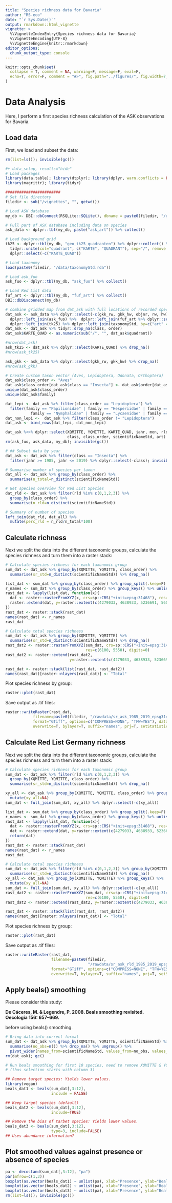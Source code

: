 ```yaml
---
title: "Species richness data for Bavaria"
author: "RS-eco"
date: "`r Sys.Date()`"
output: rmarkdown::html_vignette
vignette: >
  %\VignetteIndexEntry{Species richness data for Bavaria}
  %\VignetteEncoding{UTF-8}
  %\VignetteEngine{knitr::rmarkdown}
editor_options: 
  chunk_output_type: console
---
```


```r
knitr::opts_chunk$set(
  collapse = T, comment = NA, warning=F, message=F, eval=F,
  echo=T, error=F, comment = "#>", fig.path="../figures/", fig.width=7, fig.height=7
)
```

# Data Analysis

Here, I perform a first species richness calculation of the ASK observations for Bavaria.

## Load data

First, we load and subset the data:

```r
rm(list=ls()); invisible(gc())

#+ data_setup, results="hide"
# Load packages
library(data.table); library(dtplyr); library(dplyr, warn.conflicts = FALSE)
library(magrittr); library(tidyr)

########################
# Set file directory
filedir <- sub("/vignettes", "", getwd())

# Load ASK database
my_db <- DBI::dbConnect(RSQLite::SQLite(), dbname = paste0(filedir, "/rawdata/ASK.db"))

# Pull part of ASK database including data on species 
ask_data <- dplyr::tbl(my_db, paste("ask_art")) %>% collect()

# Load background grid
tk25 <- dplyr::tbl(my_db, "geo_tk25_quadranten") %>% dplyr::collect() %>%
  tidyr::unite(col="quadrant", c("KARTE", "QUADRANT"), sep="/", remove = TRUE) %>% 
  dplyr::select(-c("KARTE_QUAD")) 

# Load taxonomy
load(paste0(filedir, "/data/taxonomyStd.rda"))

# Load ask_fuo
ask_fuo <- dplyr::tbl(my_db, "ask_fuo") %>% collect()

# Load Red List data
fuf_art <- dplyr::tbl(my_db, "fuf_art") %>% collect()
DBI::dbDisconnect(my_db)

# combine gridded map from dat_ask with full locations of recorded species and taxonomy
dat_ask <- ask_data %>% dplyr::select(-c(gkk_rw, gkk_hw, objnr, rw, hw)) %>% 
  dplyr::left_join(ask_fuo) %>%  dplyr::left_join(fuf_art %>% dplyr::select(-art), by="art_id") %>% 
  dplyr::left_join(tk25) %>% dplyr::left_join(taxonomyStd, by=c("art" = "scientificName"))
dat_ask <- dat_ask %>% tidyr::drop_na(class, order)
dat_ask$KARTE_QUAD <- as.numeric(sub("/", "", dat_ask$quadrant))

#nrow(dat_ask)
ask_tk25 <- dat_ask %>% dplyr::select(KARTE_QUAD) %>% drop_na()
#nrow(ask_tk25)

ask_gkk <- ask_data %>% dplyr::select(gkk_rw, gkk_hw) %>% drop_na()
#nrow(ask_gkk)

# Create custom taxon vector (Aves, Lepidoptera, Odonata, Orthoptera)
dat_ask$class_order <- "Aves"
dat_ask$class_order[dat_ask$class == "Insecta"] <- dat_ask$order[dat_ask$class == "Insecta"]
unique(dat_ask$class_order)
unique(dat_ask$family)

dat_lepi <- dat_ask %>% filter(class_order == "Lepidoptera") %>% 
  filter(family == "Papilionidae" | family == "Hesperiidae" | family == "Pieridae" | 
           family == "Nymphalidae" | family == "Lycaenidae" | family == "Riodinidae")
dat_non_lepi <-  dat_ask %>% filter(class_order != "Lepidoptera")
dat_ask <- bind_rows(dat_lepi, dat_non_lepi)

dat_ask %<>% dplyr::select(XQMITTE, YQMITTE, KARTE_QUAD, jahr, mon, rld,
                           class, class_order, scientificNameStd, art)
rm(ask_fuo, ask_data, my_db); invisible(gc())

# ## Subset data by year
dat_ask <- dat_ask %>% filter(class == "Insecta") %>%
  filter(jahr >= 1985, jahr <= 2019) %>% dplyr::select(-class); invisible(gc())

# Summarise number of species per taxon
dat_all <- dat_ask %>% group_by(class_order) %>%
  summarise(n_total=n_distinct(scientificNameStd))

# Get species overview for Red List Species
dat_rld <- dat_ask %>% filter(rld %in% c(0,1,2,3)) %>%
  group_by(class_order) %>%
  summarise(n_rld=n_distinct(scientificNameStd))

# Summary of number of species
left_join(dat_rld, dat_all) %>%
  mutate(perc_rld = n_rld/n_total*100)
```

## Calculate richness

Next we split the data into the different taxonomic groups, calculate the species richness and turn them into a raster stack:

```r
# Calculate species richness for each taxonomic group
sum_dat <- dat_ask %>% group_by(XQMITTE, YQMITTE, class_order) %>% 
  summarise(sr_std=n_distinct(scientificNameStd)) %>% drop_na()

list_dat <- sum_dat %>% group_by(class_order) %>% group_split(.keep=F)
r_names <- sum_dat %>% group_by(class_order) %>% group_keys() %>% unlist()
rast_dat <- lapply(list_dat, function(x){
  dat <- raster::rasterFromXYZ(x, crs=sp::CRS("+init=epsg:31468"), res=c(6100, 5550), digits=0)
  raster::extend(dat, y=raster::extent(c(4279033, 4638933, 5236691, 5608687)))
})
rast_dat <- raster::stack(rast_dat)
names(rast_dat) <- r_names
rast_dat

# Calculate total species richness
sum_dat <- dat_ask %>% group_by(XQMITTE, YQMITTE) %>% 
  summarise(sr_std=n_distinct(scientificNameStd)) %>% drop_na()
rast_dat2 <- raster::rasterFromXYZ(sum_dat, crs=sp::CRS("+init=epsg:31468"), 
                                   res=c(6100, 5550), digits=0)
rast_dat2 <- raster::extend(rast_dat2, 
                            y=raster::extent(c(4279033, 4638933, 5236691, 5608687)))

rast_dat <- raster::stack(list(rast_dat, rast_dat2))
names(rast_dat)[raster::nlayers(rast_dat)] <- "Total"
```

Plot species richness by group:

```r
raster::plot(rast_dat)
```

Save output as .tif files:

```r
raster::writeRaster(rast_dat, 
            filename=paste0(filedir, "/rawdata/sr_ask_1985_2019_epsg31468_tk4tel.tif"),
            format="GTiff", options=c("COMPRESS=NONE", "TFW=YES"), datatype='INT2U', 
            overwrite=T, bylayer=T, suffix="names", prj=T, setStatistics=T)
```

## Calculate Red List Germany richness

Next we split the data into the different taxonomic groups, calculate the species richness and turn them into a raster stack:

```r
# Calculate species richness for each taxonomic group
sum_dat <- dat_ask %>% filter(rld %in% c(0,1,2,3)) %>% 
  group_by(XQMITTE, YQMITTE, class_order) %>% 
  summarise(sr_std=n_distinct(scientificNameStd)) %>% drop_na()

xy_all <- dat_ask %>% group_by(XQMITTE, YQMITTE, class_order) %>% group_keys() %>%
  mutate(xy_all=NA)
sum_dat <- full_join(sum_dat, xy_all) %>% dplyr::select(-c(xy_all))

list_dat <- sum_dat %>% group_by(class_order) %>% group_split(.keep=F)
r_names <- sum_dat %>% group_by(class_order) %>% group_keys() %>% unlist()
rast_dat <- lapply(list_dat, function(x){
  dat <- raster::rasterFromXYZ(x, crs=sp::CRS("+init=epsg:31468"), res=c(6100, 5550), digits=0)
  dat <- raster::extend(dat, y=raster::extent(c(4279033, 4638933, 5236691, 5608687)))
  return(dat)
})
rast_dat <- raster::stack(rast_dat)
names(rast_dat) <- r_names
rast_dat

# Calculate total species richness
sum_dat <- dat_ask %>% filter(rld %in% c(0,1,2,3)) %>% group_by(XQMITTE, YQMITTE) %>% 
  summarise(sr_std=n_distinct(scientificNameStd)) %>% drop_na()
xy_all <- dat_ask %>% group_by(XQMITTE, YQMITTE) %>% group_keys() %>%
  mutate(xy_all=NA)
sum_dat <- full_join(sum_dat, xy_all) %>% dplyr::select(-c(xy_all))
rast_dat2 <- raster::rasterFromXYZ(sum_dat, crs=sp::CRS("+init=epsg:31468"), 
                                   res=c(6100, 5550), digits=0)
rast_dat2 <- raster::extend(rast_dat2, y=raster::extent(c(4279033, 4638933, 5236691, 5608687)))

rast_dat <- raster::stack(list(rast_dat, rast_dat2))
names(rast_dat)[raster::nlayers(rast_dat)] <- "Total"
```

Plot species richness by group:

```r
raster::plot(rast_dat)
```

Save output as .tif files:

```r
raster::writeRaster(rast_dat, 
                    filename=paste0(filedir, 
                                    "/rawdata/sr_ask_rld_1985_2019_epsg31468_tk4tel.tif"),
                    format="GTiff", options=c("COMPRESS=NONE", "TFW=YES"), datatype='INT2U', 
                    overwrite=T, bylayer=T, suffix="names", prj=T, setStatistics=T)
```

## Apply beals() smoothing

Please consider this study: 

**De Cáceres, M. & Legendre, P. 2008. Beals smoothing revisited. Oecologia 156: 657--669.**

before using beals() smoothing.

```r
# Bring data into correct format
sum_dat <- dat_ask %>% group_by(XQMITTE, YQMITTE, scientificNameStd) %>% 
  summarise(no_obs=n()) %>% drop_na() %>% ungroup() %>%
  pivot_wider(names_from=scientificNameStd, values_from=no_obs, values_fill=0)
rm(dat_ask); gc()

# Run beals smoothing for first 10 species, need to remove XQMITTE & YQMITTE 
# (thus selection starts with column 3)

## Remove target species: Yields lower values.
library(vegan)
beals_dat1 <- beals(sum_dat[,3:12], 
                    include = FALSE)

## Keep target species (default)
beals_dat2 <- beals(sum_dat[,3:12], 
                    include=TRUE)

## Remove the bias of tarbet species: Yields lower values.
beals_dat3 <- beals(sum_dat[,3:12], 
                    type=3, include=FALSE)
## Uses abundance information?
```

## Plot smoothed values against presence or absence of species

```r
pa <- decostand(sum_dat[,3:12], "pa")
par(mfrow=c(1,3))
boxplot(as.vector(beals_dat1) ~ unlist(pa), xlab="Presence", ylab="Beals (1)", notch=T)
boxplot(as.vector(beals_dat2) ~ unlist(pa), xlab="Presence", ylab="Beals (2)", notch=T)
boxplot(as.vector(beals_dat3) ~ unlist(pa), xlab="Presence", ylab="Beals (3)", notch=T)
rm(list=ls()); invisible(gc())
```
